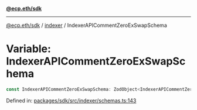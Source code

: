[**@ecp.eth/sdk**](../../index.mdx)

***

[@ecp.eth/sdk](/sdk-reference/index.mdx) / [indexer](/sdk-reference/indexer/index.mdx) / IndexerAPICommentZeroExSwapSchema

# Variable: IndexerAPICommentZeroExSwapSchema

```ts
const IndexerAPICommentZeroExSwapSchema: ZodObject<IndexerAPICommentZeroExSwapSchemaType>;
```

Defined in: [packages/sdk/src/indexer/schemas.ts:143](https://github.com/ecp-eth/comments-monorepo/blob/main/packages/sdk/src/indexer/schemas.ts#L143)
